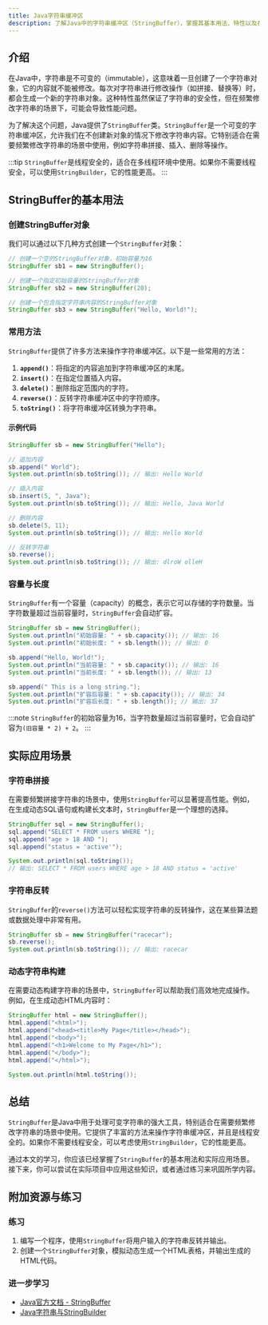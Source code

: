 ```yaml
---
title: Java字符串缓冲区
description: 了解Java中的字符串缓冲区（StringBuffer），掌握其基本用法、特性以及在实际开发中的应用场景。
---
```


## 介绍

在Java中，字符串是不可变的（immutable），这意味着一旦创建了一个字符串对象，它的内容就不能被修改。每次对字符串进行修改操作（如拼接、替换等）时，都会生成一个新的字符串对象。这种特性虽然保证了字符串的安全性，但在频繁修改字符串的场景下，可能会导致性能问题。

为了解决这个问题，Java提供了`StringBuffer`类。`StringBuffer`是一个可变的字符串缓冲区，允许我们在不创建新对象的情况下修改字符串内容。它特别适合在需要频繁修改字符串的场景中使用，例如字符串拼接、插入、删除等操作。

:::tip
`StringBuffer`是线程安全的，适合在多线程环境中使用。如果你不需要线程安全，可以使用`StringBuilder`，它的性能更高。
:::

## StringBuffer的基本用法

### 创建StringBuffer对象

我们可以通过以下几种方式创建一个`StringBuffer`对象：

```java
// 创建一个空的StringBuffer对象，初始容量为16
StringBuffer sb1 = new StringBuffer();

// 创建一个指定初始容量的StringBuffer对象
StringBuffer sb2 = new StringBuffer(20);

// 创建一个包含指定字符串内容的StringBuffer对象
StringBuffer sb3 = new StringBuffer("Hello, World!");
```

### 常用方法

`StringBuffer`提供了许多方法来操作字符串缓冲区。以下是一些常用的方法：

1. **`append()`**：将指定的内容追加到字符串缓冲区的末尾。
2. **`insert()`**：在指定位置插入内容。
3. **`delete()`**：删除指定范围内的字符。
4. **`reverse()`**：反转字符串缓冲区中的字符顺序。
5. **`toString()`**：将字符串缓冲区转换为字符串。

#### 示例代码

```java
StringBuffer sb = new StringBuffer("Hello");

// 追加内容
sb.append(" World");
System.out.println(sb.toString()); // 输出: Hello World

// 插入内容
sb.insert(5, ", Java");
System.out.println(sb.toString()); // 输出: Hello, Java World

// 删除内容
sb.delete(5, 11);
System.out.println(sb.toString()); // 输出: Hello World

// 反转字符串
sb.reverse();
System.out.println(sb.toString()); // 输出: dlroW olleH
```

### 容量与长度

`StringBuffer`有一个容量（capacity）的概念，表示它可以存储的字符数量。当字符数量超过当前容量时，`StringBuffer`会自动扩容。

```java
StringBuffer sb = new StringBuffer();
System.out.println("初始容量: " + sb.capacity()); // 输出: 16
System.out.println("初始长度: " + sb.length()); // 输出: 0

sb.append("Hello, World!");
System.out.println("当前容量: " + sb.capacity()); // 输出: 16
System.out.println("当前长度: " + sb.length()); // 输出: 13

sb.append(" This is a long string.");
System.out.println("扩容后容量: " + sb.capacity()); // 输出: 34
System.out.println("扩容后长度: " + sb.length()); // 输出: 37
```

:::note
`StringBuffer`的初始容量为16，当字符数量超过当前容量时，它会自动扩容为`(旧容量 * 2) + 2`。
:::

## 实际应用场景

### 字符串拼接

在需要频繁拼接字符串的场景中，使用`StringBuffer`可以显著提高性能。例如，在生成动态SQL语句或构建长文本时，`StringBuffer`是一个理想的选择。

```java
StringBuffer sql = new StringBuffer();
sql.append("SELECT * FROM users WHERE ");
sql.append("age > 18 AND ");
sql.append("status = 'active'");

System.out.println(sql.toString());
// 输出: SELECT * FROM users WHERE age > 18 AND status = 'active'
```

### 字符串反转

`StringBuffer`的`reverse()`方法可以轻松实现字符串的反转操作，这在某些算法题或数据处理中非常有用。

```java
StringBuffer sb = new StringBuffer("racecar");
sb.reverse();
System.out.println(sb.toString()); // 输出: racecar
```

### 动态字符串构建

在需要动态构建字符串的场景中，`StringBuffer`可以帮助我们高效地完成操作。例如，在生成动态HTML内容时：

```java
StringBuffer html = new StringBuffer();
html.append("<html>");
html.append("<head><title>My Page</title></head>");
html.append("<body>");
html.append("<h1>Welcome to My Page</h1>");
html.append("</body>");
html.append("</html>");

System.out.println(html.toString());
```

## 总结

`StringBuffer`是Java中用于处理可变字符串的强大工具，特别适合在需要频繁修改字符串的场景中使用。它提供了丰富的方法来操作字符串缓冲区，并且是线程安全的。如果你不需要线程安全，可以考虑使用`StringBuilder`，它的性能更高。

通过本文的学习，你应该已经掌握了`StringBuffer`的基本用法和实际应用场景。接下来，你可以尝试在实际项目中应用这些知识，或者通过练习来巩固所学内容。

## 附加资源与练习

### 练习

1. 编写一个程序，使用`StringBuffer`将用户输入的字符串反转并输出。
2. 创建一个`StringBuffer`对象，模拟动态生成一个HTML表格，并输出生成的HTML代码。

### 进一步学习

- [Java官方文档 - StringBuffer](https://docs.oracle.com/en/java/javase/17/docs/api/java.base/java/lang/StringBuffer.html)
- [Java字符串与StringBuilder](https://docs.oracle.com/en/java/javase/17/docs/api/java.base/java/lang/StringBuilder.html)
